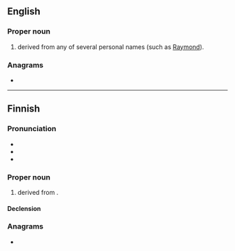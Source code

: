 {{also|raine|rainé|Raîne}}
==English==

===Proper noun===
{{en-proper noun}}

# {{surname|lang=en|from=given names|dot=}} derived from any of several personal names (such as [[Raymond]]).

===Anagrams===
* {{anagrams|en|a=aeinr|Arnie|Neira|Neria|ernai}}

----

==Finnish==

===Pronunciation===
* {{rhymes|ɑine|lang=fi}}
* {{IPA|/ˈrɑine/|lang=fi}}
* {{hyphenation|Rai|ne|lang=fi}}

===Proper noun===
{{fi-proper noun}}

# {{given name|male|lang=fi}} derived from {{der|fi|de|Rainer}}.

====Declension====
{{fi-decl-nalle|Rain|||a}}

===Anagrams===
* {{anagrams|fi|a=aeinr|Arien|riena}}